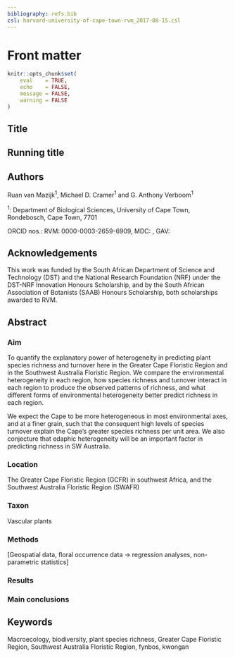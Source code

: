 ```yaml
---
bibliography: refs.bib
csl: harvard-university-of-cape-town-rvm_2017-08-15.csl
---
```


# Front matter {-}

```r
knitr::opts_chunk$set(
    eval    = TRUE,
    echo    = FALSE,
    message = FALSE,
    warning = FALSE
)
```

## Title {-}

<!--TODO-->

## Running title {-}

<!--TODO-->

## Authors {-}

Ruan van Mazijk^1^, Michael D. Cramer^1^ and G. Anthony Verboom^1^

^1^: Department of Biological Sciences, University of Cape Town, Rondebosch, Cape Town, 7701

ORCID nos.: RVM: 0000-0003-2659-6909, MDC: <!--TODO-->, GAV: <!--TODO-->

## Acknowledgements {-}

This work was funded by the South African Department of Science and Technology (DST) and the National Research Foundation (NRF) under the DST-NRF Innovation Honours Scholarship, and by the South African Association of Botanists (SAAB) Honours Scholarship, both scholarships awarded to RVM.

## Abstract {-}

<!--J. Biogeog.: 300 word abstract-->

### Aim {-}

<!--from ResearchGate project-->

To quantify the explanatory power of heterogeneity in predicting plant species richness and turnover here in the Greater Cape Floristic Region and in the Southwest Australia Floristic Region. We compare the environmental heterogeneity in each region, how species richness and turnover interact in each region to produce the observed patterns of richness, and what different forms of environmental heterogeneity better predict richness in each region.

We expect the Cape to be more heterogeneous in most environmental axes, and at a finer grain, such that the consequent high levels of species turnover explain the Cape's greater species richness per unit area. We also conjecture that edaphic heterogeneity will be an important factor in predicting richness in SW Australia.

### Location {-}

The Greater Cape Floristic Region (GCFR) in southwest Africa, and the Southwest Australia Floristic Region (SWAFR)

### Taxon {-}

Vascular plants

### Methods {-}

[Geospatial data, floral occurrence data $\rightarrow$ regression analyses, non-parametric statistics]

### Results {-}

<!--TODO-->

### Main conclusions {-}

<!--TODO-->

## Keywords {-}

Macroecology, biodiversity, plant species richness, Greater Cape Floristic Region, Southwest Australia Floristic Region, fynbos, kwongan

<!--
Abbreviations:
- Greater Cape Floristic Region (GCFR) (= "Cape")
- Southwest Australia Floristic Region (SWAFR)  (= "SWA")
- TODO: fiver percent degree square (i.e. 0.05º x 0.05º) (FPDS)?
- quarter degree square (i.e. 0.25º x 0.25º) (QDS)
- half degree square (i.e. 0.50º x 0.50º) (HDS)
- three-quarter degree square (i.e. 0.75º x 0.75º) (3QDS)
- environmental heterogeneity (EH)
- & environmental variables' abbreviations in Table \@ref(tab:data-sources).
-->
